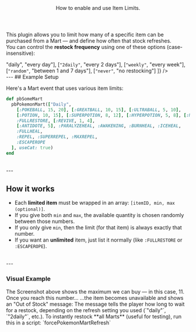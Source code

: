 <Header title="Item Limits">
  How to enable and use Item Limits.
</Header>

This plugin allows you to limit how many of a specific item can be purchased from a Mart — and define how often that stock refreshes.
<br/>
You can control the **restock frequency** using one of these options (case-insensitive):
<br/>
<Table
  headers={["Setting", "Time"]}
  rows={[
    [<code>"daily"</code>, "every day"],
    [<code>"2daily"</code>, "every 2 days"],
    [<code>"weekly"</code>, "every week"],
    [<code>"random"</code>, "between 1 and 7 days"],
    [<code>"never"</code>, "no restocking"]
  ]}
/>

<br/>
---
## Example Setup 

Here's a Mart event that uses various item limits:
<br/>
```ruby
def pbSomeMart
  pbPokemonMart(["Daily",
    [:POKEBALL, 15, 20], [:GREATBALL, 10, 15], [:ULTRABALL, 5, 10],
    [:POTION, 10, 15], [:SUPERPOTION, 8, 12], [:HYPERPOTION, 5, 8], [:MAXPOTION, 2, 5],
    :FULLRESTORE, [:REVIVE, 1, 4],
    [:ANTIDOTE, 5], :PARALYZEHEAL, :AWAKENING, :BURNHEAL, :ICEHEAL,
    :FULLHEAL,
    :REPEL, :SUPERREPEL, :MAXREPEL,
    :ESCAPEROPE
  ], useCat: true)
end
```
<br/>
---

## How it works

- Each **limited item** must be wrapped in an array: `[itemID, min, max (optional)]`.
- If you give both `min` and `max`, the available quantity is chosen randomly between those numbers.
- If you only give `min`, then the limit (for that item) is always exactly that number.
- If you want an **unlimited** item, just list it normally (like `:FULLRESTORE` or `:ESCAPEROPE`).
<br/>
---

### Visual Example

<ImageWithCaption src="/images/documentation/poke-market/Item Limit Max Buyable.png" caption="Item Limit Max Buyable" align="left"/>
The Screenshot above shows the maximum we can buy — in this case, 11.
<br/>Once you reach this number...
<ImageWithCaption src="/images/documentation/poke-market/Item Limit Out of Stock.png" caption="Item Limit Out of Stock" align="left"/>
...the item becomes unavailable and shows an "Out of Stock" message:
<ImageWithCaption src="/images/documentation/poke-market/Item Limit Out of Stock Message.png" caption="Item Limit Out of Stock Message" align="left"/>
The message tells the player how long to wait for a restock, depending on the refresh setting you used (`"daily"`, `"2daily"`, etc.).

<Callout type="hint">
  To instantly restock **all Marts** (useful for testing), run this in a script: `forcePokemonMartRefresh`
</Callout>